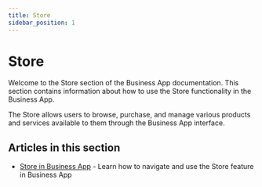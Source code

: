 ```yaml
---
title: Store
sidebar_position: 1
---
```


# Store

Welcome to the Store section of the Business App documentation. This section contains information about how to use the Store functionality in the Business App.

The Store allows users to browse, purchase, and manage various products and services available to them through the Business App interface.

## Articles in this section

- [Store in Business App](./store-in-business-app.mdx) - Learn how to navigate and use the Store feature in Business App